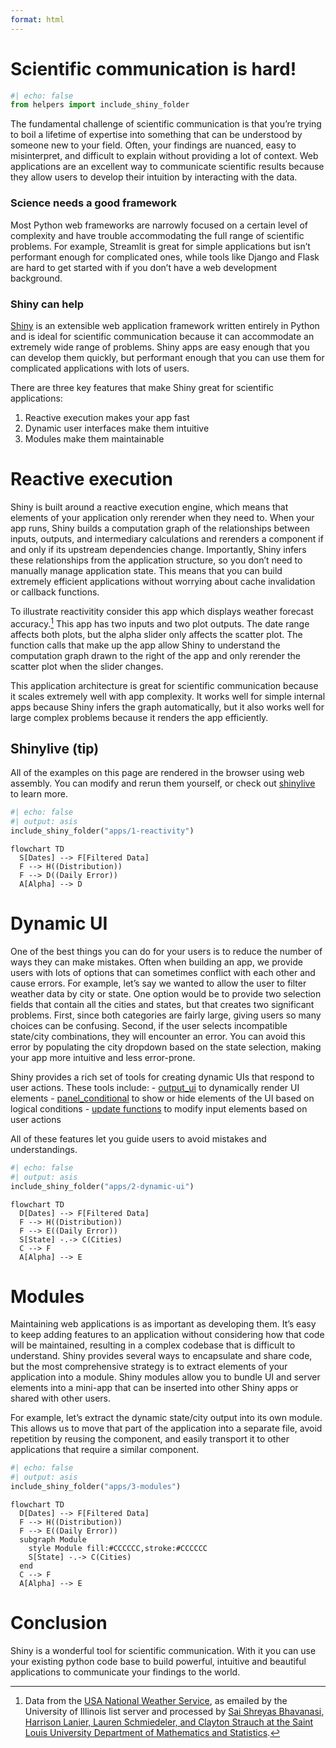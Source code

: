 ```yaml
---
format: html
---
```


# Scientific communication is hard!

```python
#| echo: false
from helpers import include_shiny_folder
```

The fundamental challenge of scientific communication is that you're trying to boil a lifetime of expertise into something that can be understood by someone new to your field. 
Often, your findings are nuanced, easy to misinterpret, and difficult to explain without providing a lot of context. 
Web applications are an excellent way to communicate scientific results because they allow users to develop their intuition by interacting with the data.

### Science needs a good framework

Most Python web frameworks are narrowly focused on a certain level of complexity and have trouble accommodating the full range of scientific problems. 
For example, Streamlit is great for simple applications but isn't performant enough for complicated ones, while tools like Django and Flask are hard to get started with if you don't have a web development background.

### Shiny can help

[Shiny](https://shiny.rstudio.com/py/) is an extensible web application framework written entirely in Python and is ideal for scientific communication because it can accommodate an extremely wide range of problems. 
Shiny apps are easy enough that you can develop them quickly, but performant enough that you can use them for complicated applications with lots of users.

There are three key features that make Shiny great for scientific applications:

1) Reactive execution makes your app fast
2) Dynamic user interfaces make them intuitive
3) Modules make them maintainable

# Reactive execution

Shiny is built around a reactive execution engine, which means that elements of your application only rerender when they need to.
When your app runs, Shiny builds a computation graph of the relationships between inputs, outputs, and intermediary calculations and rerenders a component if and only if its upstream dependencies change. 
Importantly, Shiny infers these relationships from the application structure, so you don't need to manually manage application state. 
This means that you can build extremely efficient applications without worrying about cache invalidation or callback functions.


To illustrate reactivitity consider this app which displays weather forecast accuracy.^[Data from the [USA National Weather Service](https://github.com/speegled/weather_forecasts), as emailed by the University of Illinois list server and processed by [Sai Shreyas Bhavanasi, Harrison Lanier, Lauren Schmiedeler, and Clayton Strauch at the Saint Louis University Department of Mathematics and Statistics](https://github.com/speegled/weather_forecasts).]
This app has two inputs and two plot outputs. 
The date range affects both plots, but the alpha slider only affects the scatter plot. 
The function calls that make up the app allow Shiny to understand the computation graph drawn to the right of the app and only rerender the scatter plot when the slider changes. 

This application architecture is great for scientific communication because it scales extremely well with app complexity. 
It works well for simple internal apps because Shiny infers the graph automatically, but it also works well for large complex problems because it renders the app efficiently.


:::{.callout-tip collapse=false appearance='default' icon=true}
## Shinylive (tip)
All of the examples on this page are rendered in the browser using web assembly.
You can modify and rerun them yourself, or check out [shinylive](https://shiny.rstudio.com/py/docs/shinylive.html) to learn more.
:::


:::: {.grid .column-screen-inset}
::: {.g-col-12 .g-col-md-9}
```python
#| echo: false
#| output: asis  
include_shiny_folder("apps/1-reactivity")
```
:::

::: {.g-col-12 .g-col-md-3 #vcenter}
```mermaid
flowchart TD
  S[Dates] --> F[Filtered Data]
  F --> H((Distribution))
  F --> D((Daily Error))
  A[Alpha] --> D
```
:::
::::


# Dynamic UI

One of the best things you can do for your users is to reduce the number of ways they can make mistakes. 
Often when building an app, we provide users with lots of options that can sometimes conflict with each other and cause errors. 
For example, let's say we wanted to allow the user to filter weather data by city or state. 
One option would be to provide two selection fields that contain all the cities and states, but that creates two significant problems. 
First, since both categories are fairly large, giving users so many choices can be confusing. Second, if the user selects incompatible state/city combinations, they will encounter an error. 
You can avoid this error by populating the city dropdown based on the state selection, making your app more intuitive and less error-prone.

Shiny provides a rich set of tools for creating dynamic UIs that respond to user actions. These tools include:
- [output_ui](https://shiny.rstudio.com/py/api/ui.output_ui.html#shiny.ui.output_ui) to dynamically render UI elements
- [panel_conditional](https://shiny.rstudio.com/py/api/ui.panel_conditional.html) to show or hide elements of the UI based on logical conditions
- [update functions](https://shiny.rstudio.com/py/api/ui.update_select.html) to modify input elements based on user actions

All of these features let you guide users to avoid mistakes and understandings. 

:::: {.grid .column-screen-inset}
::: {.g-col-12 .g-col-md-9}
```python
#| echo: false
#| output: asis  
include_shiny_folder("apps/2-dynamic-ui")
```
:::

::: {.g-col-12 .g-col-md-3 #vcenter}
```mermaid
flowchart TD
  D[Dates] --> F[Filtered Data]
  F --> H((Distribution))
  F --> E((Daily Error))
  S[State] -.-> C(Cities)
  C --> F
  A[Alpha] --> E
```
:::
::::

# Modules

Maintaining web applications is as important as developing them. 
It's easy to keep adding features to an application without considering how that code will be maintained, resulting in a complex codebase that is difficult to understand. 
Shiny provides several ways to encapsulate and share code, but the most comprehensive strategy is to extract elements of your application into a module. 
Shiny modules allow you to bundle UI and server elements into a mini-app that can be inserted into other Shiny apps or shared with other users.

For example, let's extract the dynamic state/city output into its own module. 
This allows us to move that part of the application into a separate file, avoid repetition by reusing the component, and easily transport it to other applications that require a similar component.

:::: {.grid .column-screen-inset}
::: {.g-col-12 .g-col-md-9}
```python
#| echo: false
#| output: asis  
include_shiny_folder("apps/3-modules")
```
:::

::: {.g-col-12 .g-col-md-3 #vcenter}
```mermaid
flowchart TD
  D[Dates] --> F[Filtered Data]
  F --> H((Distribution))
  F --> E((Daily Error))
  subgraph Module
    style Module fill:#CCCCCC,stroke:#CCCCCC
    S[State] -.-> C(Cities)
  end
  C --> F
  A[Alpha] --> E
```
:::
::::

# Conclusion 

Shiny is a wonderful tool for scientific communication. 
With it you can use your existing python code base to build powerful, intuitive and beautiful applications to communicate your findings to the world. 



